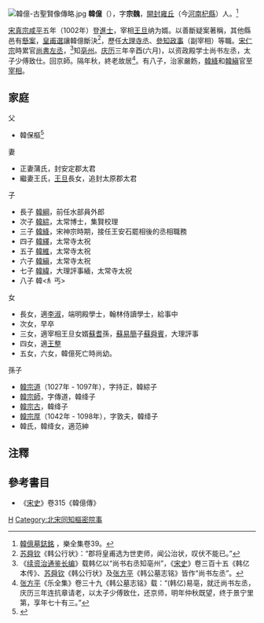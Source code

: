 [[File:韓億-古聖賢像傳略.jpg|thumb]]
'''韓億'''（{{bd|972年||1044年|catIdx=W王}}），字'''宗魏'''，[[開封|開封]][[雍丘|雍丘]]（今[[河南|河南]][[杞縣|杞縣]]）人。<ref>[https://ctext.org/wiki.pl?if=gb&chapter=423075&searchu= 韓億墓鋕銘] {{Wayback|url=https://ctext.org/wiki.pl?if=gb&chapter=423075&searchu= |date=20200811215949 }}，樂全集卷39。</ref>

[[宋真宗|宋真宗]][[咸平|咸平]]五年（1002年）登[[進士|進士]]，宰相[[王旦|王旦]]纳为婿。以善斷疑案著稱，其他縣邑有[[懸案|懸案]]，[[皇甫選|皇甫選]]讓韓億斷決<ref>[[苏舜钦|苏舜钦]]《韩公行状》：“郡将皇甫选为世吏师，闻公治状，叹伏不能已。”</ref>，歷任[[大理寺丞|大理寺丞]]、[[參知政事|參知政事]]（副宰相）等職。[[宋仁宗|宋仁宗]]時累官[[尚書左丞|尚書左丞]]，<ref>《[[续资治通鉴长编|续资治通鉴长编]]》载韩亿以“尚书右丞知亳州”，《[[宋史|宋史]]》卷三百十五《韩亿本传》、[[苏舜钦|苏舜钦]]《韩公行状》及[[张方平|张方平]]《韩公墓志铭》皆作“尚书左丞”。</ref>知[[亳州|亳州]]。[[庆历|庆历]]三年辛酉(六月)，以资政殿学士尚书左丞，太子少傅致仕。回京師。隔年秋，終老故居<ref>[[张方平|张方平]]《乐全集》卷三十九《韩公墓志铭》载：“(韩亿)易亳，就迁尚书左丞，庆历三年连抗章请老，以太子少傅致仕，还京师，明年仲秋既望，终于景宁里第，享年七十有三。”</ref>。有八子，治家嚴飭，[[韓絳|韓絳]]和[[韓縝|韓縝]]官至[[宰相|宰相]]。

==家庭==
;父
* 韓保樞<ref>{{Cite web|title=【溯源】定山韩氏宗亲溯源_明州|url=https://www.sohu.com/a/www.sohu.com/a/364786401_820922|access-date=2022-04-21|work=www.sohu.com|language=en}}</ref>

;妻
*正妻蒲氏，封安定郡太君
*繼妻王氏，[[王旦|王旦]]長女，追封太原郡太君

;子
* 長子 [[韓綱|韓綱]]，前任水部員外郎
* 次子 [[韓綜|韓綜]]，太常博士，集賢校理
* 三子 [[韓絳|韓絳]]，宋神宗時期，接任王安石罷相後的丞相職務
* 四子 [[韓繹|韓繹]]，太常寺太祝
* 五子 [[韓維|韓維]]，太常寺太祝
* 六子 [[韓縝|韓縝]]，太常寺太祝
* 七子 [[韓緯|韓緯]]，大理評事緬，太常寺太祝
* 八子 韓<糹丐>

;女
*長女，適[[李淑|李淑]]，端明殿學士，翰林侍讀學士，給事中
*次女，早卒
*三女，適宰相王旦女婿[[蘇耆|蘇耆]]孫，[[蘇易簡|蘇易簡]]子[[蘇舜賓|蘇舜賓]]，大理評事
*四女，適[[王整|王整]]
*五女，六女，韓億死亡時尚幼。

;孫子
*[[韓宗道|韓宗道]]（1027年 - 1097年），字持正，韓綜子
*[[韓宗師|韓宗師]]，字傳道，韓绛子
*[[韓宗古|韓宗古]]，韓绛子
*[[韓宗厚|韓宗厚]]（1042年 - 1098年），字敦夫，韓绛子
*韓氏，韓绛女，適范紳

==注釋==
{{reflist}}

==參考書目==
* 《[[宋史|宋史]]》卷315《韓億傳》

[[Category:宋朝政治人物|H]]
[[Category:北宋同知樞密院事|Category:北宋同知樞密院事]]